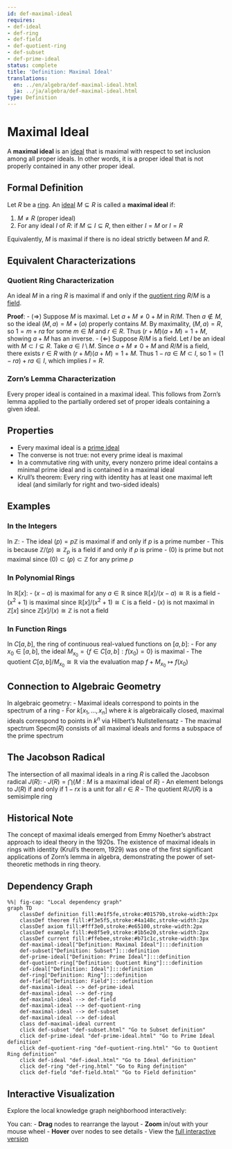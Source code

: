 ```yaml
---
id: def-maximal-ideal
requires:
- def-ideal
- def-ring
- def-field
- def-quotient-ring
- def-subset
- def-prime-ideal
status: complete
title: 'Definition: Maximal Ideal'
translations:
  en: ../en/algebra/def-maximal-ideal.html
  ja: ../ja/algebra/def-maximal-ideal.html
type: Definition
---
```


# Maximal Ideal {#def-maximal-ideal}

A **maximal ideal** is an [ideal](def-ideal.qmd) that is maximal with respect to set inclusion among all proper ideals. In other words, it is a proper ideal that is not properly contained in any other proper ideal.

## Formal Definition

Let $R$ be a [ring](def-ring.qmd). An [ideal](def-ideal.qmd) $M \subseteq R$ is called a **maximal ideal** if:

1. $M \neq R$ (proper ideal)
2. For any ideal $I$ of $R$: if $M \subseteq I \subseteq R$, then either $I = M$ or $I = R$

Equivalently, $M$ is maximal if there is no ideal strictly between $M$ and $R$.

## Equivalent Characterizations

### Quotient Ring Characterization

An ideal $M$ in a ring $R$ is maximal if and only if the [quotient ring](def-quotient-ring.qmd) $R/M$ is a [field](def-field.qmd).

**Proof**:
- ($\Rightarrow$) Suppose $M$ is maximal. Let $a + M \neq 0 + M$ in $R/M$. Then $a \notin M$, so the ideal $(M, a) = M + (a)$ properly contains $M$. By maximality, $(M, a) = R$, so $1 = m + ra$ for some $m \in M$ and $r \in R$. Thus $(r + M)(a + M) = 1 + M$, showing $a + M$ has an inverse.
- ($\Leftarrow$) Suppose $R/M$ is a field. Let $I$ be an ideal with $M \subset I \subseteq R$. Take $a \in I \setminus M$. Since $a + M \neq 0 + M$ and $R/M$ is a field, there exists $r \in R$ with $(r + M)(a + M) = 1 + M$. Thus $1 - ra \in M \subset I$, so $1 = (1 - ra) + ra \in I$, which implies $I = R$.

### Zorn's Lemma Characterization

Every proper ideal is contained in a maximal ideal. This follows from Zorn's lemma applied to the partially ordered set of proper ideals containing a given ideal.

## Properties

- Every maximal ideal is a [prime ideal](def-prime-ideal.qmd)
- The converse is not true: not every prime ideal is maximal
- In a commutative ring with unity, every nonzero prime ideal contains a minimal prime ideal and is contained in a maximal ideal
- Krull's theorem: Every ring with identity has at least one maximal left ideal (and similarly for right and two-sided ideals)

## Examples

### In the Integers

In $\mathbb{Z}$:
- The ideal $(p) = p\mathbb{Z}$ is maximal if and only if $p$ is a prime number
- This is because $\mathbb{Z}/(p) \cong \mathbb{Z}_p$ is a field if and only if $p$ is prime
- $(0)$ is prime but not maximal since $(0) \subset (p) \subset \mathbb{Z}$ for any prime $p$

### In Polynomial Rings

In $\mathbb{R}[x]$:
- $(x - a)$ is maximal for any $a \in \mathbb{R}$ since $\mathbb{R}[x]/(x - a) \cong \mathbb{R}$ is a field
- $(x^2 + 1)$ is maximal since $\mathbb{R}[x]/(x^2 + 1) \cong \mathbb{C}$ is a field
- $(x)$ is not maximal in $\mathbb{Z}[x]$ since $\mathbb{Z}[x]/(x) \cong \mathbb{Z}$ is not a field

### In Function Rings

In $C[a,b]$, the ring of continuous real-valued functions on $[a,b]$:
- For any $x_0 \in [a,b]$, the ideal $M_{x_0} = \{f \in C[a,b] : f(x_0) = 0\}$ is maximal
- The quotient $C[a,b]/M_{x_0} \cong \mathbb{R}$ via the evaluation map $f + M_{x_0} \mapsto f(x_0)$

## Connection to Algebraic Geometry

In algebraic geometry:
- Maximal ideals correspond to points in the spectrum of a ring
- For $k[x_1, \ldots, x_n]$ where $k$ is algebraically closed, maximal ideals correspond to points in $k^n$ via Hilbert's Nullstellensatz
- The maximal spectrum $\text{Specm}(R)$ consists of all maximal ideals and forms a subspace of the prime spectrum

## The Jacobson Radical

The intersection of all maximal ideals in a ring $R$ is called the Jacobson radical $J(R)$:
- $J(R) = \bigcap \{M : M \text{ is a maximal ideal of } R\}$
- An element belongs to $J(R)$ if and only if $1 - rx$ is a unit for all $r \in R$
- The quotient $R/J(R)$ is a semisimple ring

## Historical Note

The concept of maximal ideals emerged from Emmy Noether's abstract approach to ideal theory in the 1920s. The existence of maximal ideals in rings with identity (Krull's theorem, 1929) was one of the first significant applications of Zorn's lemma in algebra, demonstrating the power of set-theoretic methods in ring theory.

## Dependency Graph

```mermaid
%%| fig-cap: "Local dependency graph"
graph TD
    classDef definition fill:#e1f5fe,stroke:#01579b,stroke-width:2px
    classDef theorem fill:#f3e5f5,stroke:#4a148c,stroke-width:2px
    classDef axiom fill:#fff3e0,stroke:#e65100,stroke-width:2px
    classDef example fill:#e8f5e9,stroke:#1b5e20,stroke-width:2px
    classDef current fill:#ffebee,stroke:#b71c1c,stroke-width:3px
    def-maximal-ideal["Definition: Maximal Ideal"]:::definition
    def-subset["Definition: Subset"]:::definition
    def-prime-ideal["Definition: Prime Ideal"]:::definition
    def-quotient-ring["Definition: Quotient Ring"]:::definition
    def-ideal["Definition: Ideal"]:::definition
    def-ring["Definition: Ring"]:::definition
    def-field["Definition: Field"]:::definition
    def-maximal-ideal --> def-prime-ideal
    def-maximal-ideal --> def-ring
    def-maximal-ideal --> def-field
    def-maximal-ideal --> def-quotient-ring
    def-maximal-ideal --> def-subset
    def-maximal-ideal --> def-ideal
    class def-maximal-ideal current
    click def-subset "def-subset.html" "Go to Subset definition"
    click def-prime-ideal "def-prime-ideal.html" "Go to Prime Ideal definition"
    click def-quotient-ring "def-quotient-ring.html" "Go to Quotient Ring definition"
    click def-ideal "def-ideal.html" "Go to Ideal definition"
    click def-ring "def-ring.html" "Go to Ring definition"
    click def-field "def-field.html" "Go to Field definition"
```

## Interactive Visualization

Explore the local knowledge graph neighborhood interactively:

::: {.graph-viz data-id="def-maximal-ideal" data-width="700" data-height="500"}
:::

You can:
- **Drag** nodes to rearrange the layout
- **Zoom** in/out with your mouse wheel
- **Hover** over nodes to see details
- View the [full interactive version](../../output/interactive/en/def-maximal-ideal.html){target="_blank"}

